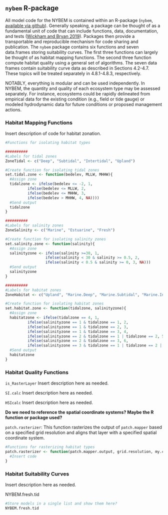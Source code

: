 ## `nybem` R-package


All model code for the NYBEM is contained within an R-package (`nybem`, [available via github](https://github.com/MVR-GIS)). Generally speaking, a package can be thought of as a fundamental unit of code that can include functions, data, documentation, and tests ([Wickham and Bryan 2019](https://r-pkgs.org/)). Packages then provide a transportable and reproducible mechanism for code sharing and publication. The `nybem` package contains six functions and seven data.frames storing suitability curves. The first three functions can largely be thought of as habitat mapping functions. The second three function compute habitat quality using a general set of algorithms. The seven data frames contain suitability curve data as described in Sections 4.2-4.7. These topics will be treated separately in 4.8.1-4.8.3, respectively. 


NOTABLY, everything is modular and can be used independently. In NYBEM, the quantity and quality of each ecosystem type may be assessed separately. For instance, ecosystems could be rapidly delineated from empirical data for the existing condition (e.g., field or tide gauge) or modeled hydrodynamic data for future conditions or proposed management actions.


### Habitat Mapping Functions

Insert description of code for habitat zonation.

```r
#Functions for isolating habitat types

##########
#Labels for tidal zones
ZoneTidal <- c("Deep", "Subtidal", "Intertidal", "Upland")

#Create function for isolating tidal zones
set.tidal.zone <- function(bedelev, MLLW, MHHW){
  #Assign zone
  tidalzone <- ifelse(bedelev <= -2, 1,
          ifelse(bedelev <= MLLW, 2,
          ifelse(bedelev <= MHHW, 3, 
          ifelse(bedelev > MHHW, 4, NA))))
  #Send output
  tidalzone
}

##########
#Labels for salinity zones
ZoneSalinity <- c("Marine", "Estuarine", "Fresh")

#Create function for isolating salinity zones
set.salinity.zone <- function(salinity){
  #Assign zone
  salinityzone <- ifelse(salinity >=30, 1, 
                  ifelse(salinity < 30 & salinity >= 0.5, 2, 
                  ifelse(salinity < 0.5 & salinity >= 0, 3, NA)))
  #Send output
  salinityzone
}

##########
#Labels for habitat zones
ZoneHabitat <- c("Upland", "Marine.Deep", "Marine.Subtidal", "Marine.Intertidal", "Estuarine.Subtidal", "Estuarine.Intertidal", "Freshwater")

#Create function for isolating habitat zones
set.habitat.zone <- function(tidalzone, salinityzone){
  #Assign zone
  habitatzone <- ifelse(tidalzone == 4, 1,
          ifelse(salinityzone == 1 & tidalzone == 1, 2,
          ifelse(salinityzone == 1 & tidalzone == 2, 3,
          ifelse(salinityzone == 1 & tidalzone == 3, 4,
          ifelse(salinityzone == 2 & tidalzone == 1 | tidalzone == 2, 5,
          ifelse(salinityzone == 2 & tidalzone == 3, 6,
          ifelse(salinityzone == 3 & tidalzone == 1 | tidalzone == 2 | tidalzone == 3, 7, NA)))))))
  #Send output
  habitatzone
}
```


### Habitat Quality Functions

`is_RasterLayer` Insert description here as needed.

`SI.calc` Insert description here as needed.

`HSIcalc` Insert description here as needed.

__Do we need to reference the spatial coordinate systems? Maybe the R function or package used?__

`patch.rasterizer`: This function rasterizes the output of `patch.mapper` based on a specified grid resolution and aligns that layer with a specified spatial coordinate system. 


```r
#Functions for rasterizing habitat types
patch.rasterizer <- function(patch.mapper.output, grid.resolution, my.coordinate.system){
  #Insert code
}
```


### Habitat Suitability Curves

Insert description here as needed.

NYBEM.fresh.tid


```r
#Store models in a single list and show them here?
NYBEM.fresh.tid
```

